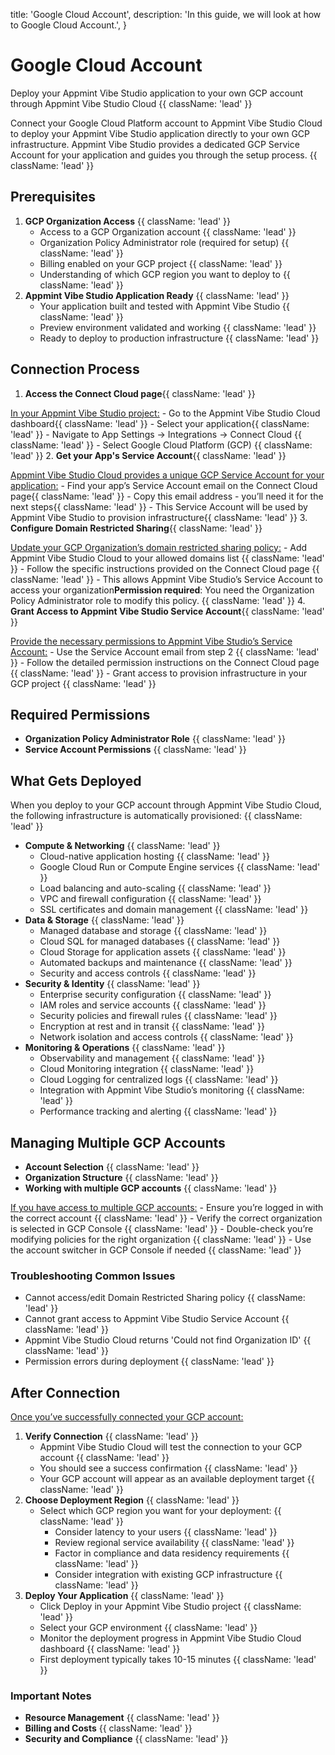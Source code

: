   title: 'Google Cloud Account',
  description:
    'In this guide, we will look at how to Google Cloud Account.',
}

# Google Cloud Account

Deploy your Appmint Vibe Studio application to your own GCP account through Appmint Vibe Studio Cloud {{ className: 'lead' }}

Connect your Google Cloud Platform account to Appmint Vibe Studio Cloud to deploy your Appmint Vibe Studio application 
directly to your own GCP infrastructure. Appmint Vibe Studio provides a dedicated GCP Service Account for your application and guides you through the setup process. {{ className: 'lead' }}

## Prerequisites

1. **GCP Organization Access** {{ className: 'lead' }}
    - Access to a GCP Organization account {{ className: 'lead' }}
    - Organization Policy Administrator role (required for setup) {{ className: 'lead' }}
    - Billing enabled on your GCP project {{ className: 'lead' }}
    - Understanding of which GCP region you want to deploy to {{ className: 'lead' }}
2. **Appmint Vibe Studio Application Ready** {{ className: 'lead' }}
    - Your application built and tested with Appmint Vibe Studio {{ className: 'lead' }}
    - Preview environment validated and working {{ className: 'lead' }}
    - Ready to deploy to production infrastructure {{ className: 'lead' }}

## Connection Process

1. **Access the Connect Cloud page**{{ className: 'lead' }}

[In your Appmint Vibe Studio project:](#)
    - Go to the Appmint Vibe Studio Cloud dashboard{{ className: 'lead' }}
    - Select your application{{ className: 'lead' }}
    - Navigate to App Settings → Integrations → Connect Cloud {{ className: 'lead' }}
    - Select Google Cloud Platform (GCP) {{ className: 'lead' }}
2. **Get your App's Service Account**{{ className: 'lead' }}

[Appmint Vibe Studio Cloud provides a unique GCP Service Account for your application:](#)
    - Find your app’s Service Account email on the Connect Cloud page{{ className: 'lead' }}
    - Copy this email address - you’ll need it for the next steps{{ className: 'lead' }}
    - This Service Account will be used by Appmint Vibe Studio to provision infrastructure{{ className: 'lead' }}
3. **Configure Domain Restricted Sharing**{{ className: 'lead' }}

[Update your GCP Organization’s domain restricted sharing policy:](#)
    - Add Appmint Vibe Studio Cloud to your allowed domains list {{ className: 'lead' }}
    - Follow the specific instructions provided on the Connect Cloud page {{ className: 'lead' }}
    - This allows Appmint Vibe Studio’s Service Account to access your organization**Permission required**: You need the Organization Policy Administrator role to modify this policy. {{ className: 'lead' }}
4. **Grant Access to Appmint Vibe Studio Service Account**{{ className: 'lead' }}

[Provide the necessary permissions to Appmint Vibe Studio’s Service Account:](#)
    - Use the Service Account email from step 2 {{ className: 'lead' }}
    - Follow the detailed permission instructions on the Connect Cloud page {{ className: 'lead' }}
    - Grant access to provision infrastructure in your GCP project {{ className: 'lead' }}

## Required Permissions

- **Organization Policy Administrator Role** {{ className: 'lead' }}
- **Service Account Permissions** {{ className: 'lead' }}

## What Gets Deployed

When you deploy to your GCP account through Appmint Vibe Studio Cloud, the following infrastructure is automatically provisioned: {{ className: 'lead' }}

- **Compute & Networking** {{ className: 'lead' }}
    - Cloud-native application hosting {{ className: 'lead' }}
    - Google Cloud Run or Compute Engine services {{ className: 'lead' }}
    - Load balancing and auto-scaling {{ className: 'lead' }}
    - VPC and firewall configuration {{ className: 'lead' }}
    - SSL certificates and domain management {{ className: 'lead' }}
- **Data & Storage** {{ className: 'lead' }}
    - Managed database and storage {{ className: 'lead' }}
    - Cloud SQL for managed databases {{ className: 'lead' }}
    - Cloud Storage for application assets {{ className: 'lead' }}
    - Automated backups and maintenance {{ className: 'lead' }}
    - Security and access controls {{ className: 'lead' }}
- **Security & Identity** {{ className: 'lead' }}
    - Enterprise security configuration {{ className: 'lead' }}
    - IAM roles and service accounts {{ className: 'lead' }}
    - Security policies and firewall rules {{ className: 'lead' }}
    - Encryption at rest and in transit {{ className: 'lead' }}
    - Network isolation and access controls {{ className: 'lead' }}
- **Monitoring & Operations** {{ className: 'lead' }}
    - Observability and management {{ className: 'lead' }}
    - Cloud Monitoring integration {{ className: 'lead' }}
    - Cloud Logging for centralized logs {{ className: 'lead' }}
    - Integration with Appmint Vibe Studio’s monitoring {{ className: 'lead' }}
    - Performance tracking and alerting {{ className: 'lead' }}

## Managing Multiple GCP Accounts

- **Account Selection** {{ className: 'lead' }}
- **Organization Structure** {{ className: 'lead' }}
- **Working with multiple GCP accounts** {{ className: 'lead' }}

[If you have access to multiple GCP accounts:](#)
    - Ensure you’re logged in with the correct account {{ className: 'lead' }}
    - Verify the correct organization is selected in GCP Console {{ className: 'lead' }}
    - Double-check you’re modifying policies for the right organization {{ className: 'lead' }}
    - Use the account switcher in GCP Console if needed {{ className: 'lead' }}

### Troubleshooting Common Issues

- Cannot access/edit Domain Restricted Sharing policy {{ className: 'lead' }}
- Cannot grant access to Appmint Vibe Studio Service Account {{ className: 'lead' }}
- Appmint Vibe Studio Cloud returns 'Could not find Organization ID' {{ className: 'lead' }}
- Permission errors during deployment {{ className: 'lead' }}

## After Connection

[Once you’ve successfully connected your GCP account:](#)

1. **Verify Connection** {{ className: 'lead' }}
    - Appmint Vibe Studio Cloud will test the connection to your GCP account {{ className: 'lead' }}
    - You should see a success confirmation {{ className: 'lead' }}
    - Your GCP account will appear as an available deployment target {{ className: 'lead' }}
2. **Choose Deployment Region** {{ className: 'lead' }}
    - Select which GCP region you want for your deployment: {{ className: 'lead' }}
        - Consider latency to your users {{ className: 'lead' }}
        - Review regional service availability {{ className: 'lead' }}
        - Factor in compliance and data residency requirements {{ className: 'lead' }}
        - Consider integration with existing GCP infrastructure {{ className: 'lead' }}
3. **Deploy Your Application** {{ className: 'lead' }}
    - Click Deploy in your Appmint Vibe Studio project {{ className: 'lead' }}
    - Select your GCP environment {{ className: 'lead' }}
    - Monitor the deployment progress in Appmint Vibe Studio Cloud dashboard {{ className: 'lead' }}
    - First deployment typically takes 10-15 minutes {{ className: 'lead' }}

### Important Notes

- **Resource Management** {{ className: 'lead' }}
- **Billing and Costs** {{ className: 'lead' }}
- **Security and Compliance** {{ className: 'lead' }}